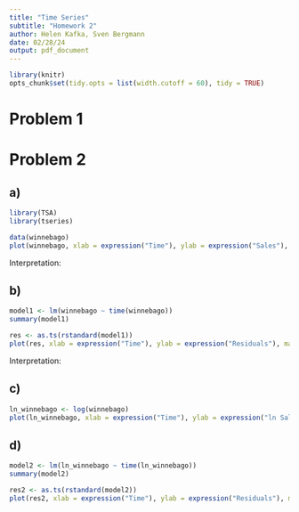 ```yaml
---
title: "Time Series"
subtitle: "Homework 2"
author: Helen Kafka, Sven Bergmann
date: 02/28/24
output: pdf_document
---
```


```r
library(knitr)
opts_chunk$set(tidy.opts = list(width.cutoff = 60), tidy = TRUE)
```

# Problem 1

# Problem 2

## a)

```r
library(TSA)
library(tseries)
```

```r
data(winnebago)
plot(winnebago, xlab = expression("Time"), ylab = expression("Sales"), main = expression("Time Series Plot of Winnebago"))
```

Interpretation:



## b)


```r
model1 <- lm(winnebago ~ time(winnebago))
summary(model1)
```
```r
res <- as.ts(rstandard(model1))
plot(res, xlab = expression("Time"), ylab = expression("Residuals"), main = "Plot of Residuals versus Time")
```

Interpretation:



## c)

```r
ln_winnebago <- log(winnebago)
plot(ln_winnebago, xlab = expression("Time"), ylab = expression("ln Sales"), main = expression("Time Series Plot of Winnebago"))
```

## d)

```r
model2 <- lm(ln_winnebago ~ time(ln_winnebago))
summary(model2)
```

```r
res2 <- as.ts(rstandard(model2))
plot(res2, xlab = expression("Time"), ylab = expression("Residuals"), main = "ln Plot of Residuals versus Time")
```